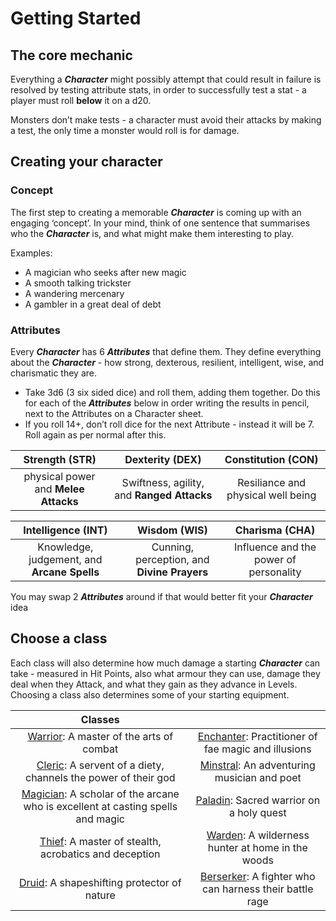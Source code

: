 # Getting Started

## The core mechanic

Everything a ***Character*** might possibly attempt that could result in failure is resolved by testing attribute stats, in order to successfully test a stat - a player must roll **below** it on a d20.

Monsters don’t make tests - a character must avoid their attacks by making a test, the only time a monster would roll is for damage.

## Creating your character
### Concept
The first step to creating a memorable ***Character*** is coming up with an engaging ‘concept’. In your mind, think of one sentence that summarises who the ***Character*** is, and what might make them interesting to play.

Examples:
- A magician who seeks after new magic
- A smooth talking trickster
- A wandering mercenary
- A gambler in a great deal of debt

### Attributes
Every ***Character*** has 6 ***Attributes*** that define them. They define everything about the ***Character*** - how strong, dexterous, resilient, intelligent, wise, and charismatic they are. 
- Take 3d6 (3 six sided dice) and roll them, adding them together. Do this for each of the ***Attributes*** below in order writing the results in pencil, next to the Attributes on a Character sheet.
-  If you roll 14+, don’t roll dice for the next Attribute - instead it will be 7. Roll again as per normal after this.
  
|            Strength (STR)            |              Dexterity (DEX)               |         Constitution (CON)         |
| :----------------------------------: | :----------------------------------------: | :--------------------------------: |
| physical power and **Melee Attacks** | Swiftness, agility, and **Ranged Attacks** | Resiliance and physical well being |

|             Intelligence (INT)              |                Wisdom (WIS)                 |             Charisma (CHA)             |
| :-----------------------------------------: | :-----------------------------------------: | :------------------------------------: |
| Knowledge, judgement, and **Arcane Spells** | Cunning, perception, and **Divine Prayers** | Influence and the power of personality |

You may swap 2 ***Attributes*** around if that would better fit your ***Character*** idea

## Choose a class
Each class will also determine how much damage a starting ***Character*** can take - measured in Hit Points, also what armour they can use, damage they deal when they Attack, and what they gain as they advance in Levels. Choosing a class also determines some of your starting equipment.


|                                               Classes                                               |                                                                              |
| :-------------------------------------------------------------------------------------------------: | :--------------------------------------------------------------------------: |
|                     [Warrior](/classes/warrior): A master of the arts of combat                     |   [Enchanter](/classes/enchanter): Practitioner of fae magic and illusions   |
|          [Cleric](/classes/cleric): A servent of a diety, channels the power of their god           |       [Minstral](/classes/minstral): An adventuring musician and poet        |
| [Magician](/classes/magician): A scholar of the arcane who is excellent at casting spells and magic |         [Paladin](/classes/paladin): Sacred warrior on a holy quest          |
|               [Thief](/classes/thief): A master of stealth, acrobatics and deception                |     [Warden](/classes/warden): A wilderness hunter at home in the woods      |
|                    [Druid](/classes/druid): A shapeshifting protector of nature                     | [Berserker](/classes/berserker): A fighter who can harness their battle rage |


